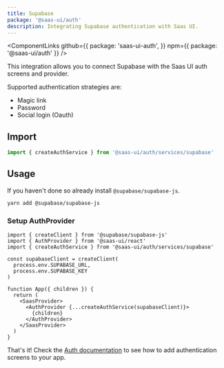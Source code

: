 ```yaml
---
title: Supabase
package: '@saas-ui/auth'
description: Integrating Supabase authentication with Saas UI.
---
```


<ComponentLinks
  github={{
    package: 'saas-ui-auth',
  }}
  npm={{ package: '@saas-ui/auth' }}
/>

This integration allows you to connect Supabase with the Saas UI auth screens and provider.

Supported authentication strategies are:

- Magic link
- Password
- Social login (Oauth)

## Import

```js
import { createAuthService } from '@saas-ui/auth/services/supabase'
```

## Usage

If you haven't done so already install `@supabase/supabase-js`.

```bash
yarn add @supabase/supabase-js
```

### Setup AuthProvider

```tsx
import { createClient } from '@supabase/supabase-js'
import { AuthProvider } from '@saas-ui/react'
import { createAuthService } from '@saas-ui/auth/services/supabase'

const supabaseClient = createClient(
  process.env.SUPABASE_URL,
  process.env.SUPABASE_KEY
)

function App({ children }) {
  return (
    <SaasProvider>
      <AuthProvider {...createAuthService(supabaseClient)}>
        {children}
      </AuthProvider>
    </SaasProvider>
  )
}
```

That's it! Check the [Auth documentation](/docs/auth/auth) to see how to add authentication screens to your app.
